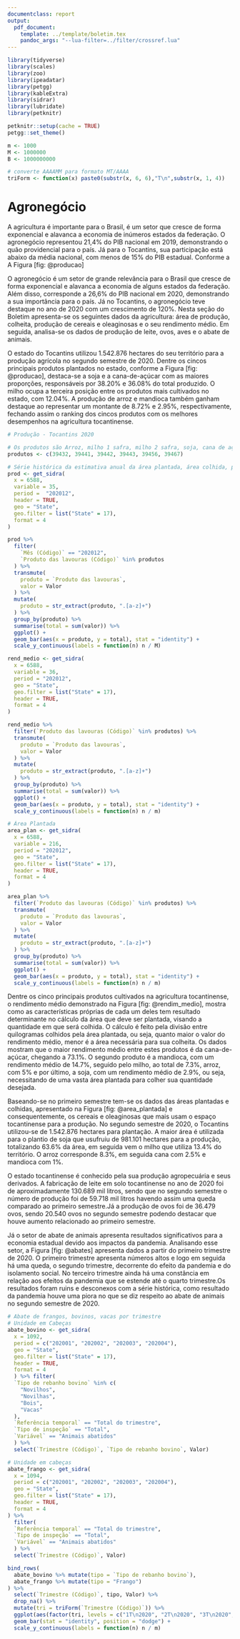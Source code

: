 ```yaml
---
documentclass: report
output:
  pdf_document:
    template: ../template/boletim.tex
    pandoc_args: "--lua-filter=../filter/crossref.lua"
---
```


```r
library(tidyverse)
library(scales)
library(zoo)
library(ipeadatar)
library(petgg)
library(kableExtra)
library(sidrar)
library(lubridate)
library(petknitr)

petknitr::setup(cache = TRUE)
petgg::set_theme()

m <- 1000
M <- 1000000
B <- 1000000000

# converte AAAAMM para formato MT/AAAA
triForm <- function(x) paste0(substr(x, 6, 6),"T\n",substr(x, 1, 4))
```

# Agronegócio

A agricultura é importante para o Brasil, é um setor que cresce de forma exponencial e alavanca a economia de inúmeros estados da federação. O agronegócio representou 21,4% do PIB nacional em 2019, demonstrando o quão providencial para o país. Já para o Tocantins, sua participação está abaixo da média nacional, com menos de 15% do PIB estadual. Conforme a A Figura [fig: @producao]

O agronegócio é um setor de grande relevância para o Brasil que cresce de forma exponencial e alavanca a economia de alguns estados da federação. Além disso, corresponde a 26,6% do PIB nacional em 2020, demonstrando a sua importância para o país. Já no Tocantins, o agronegócio teve destaque no ano de 2020 com um crescimento de 120%. Nesta seção do Boletim apresenta-se os seguintes dados da agricultura: área de produção, colheita, produção de cereais e oleaginosas e o seu rendimento médio. Em seguida, analisa-se os dados de produção de leite, ovos, aves e o abate de animais.

O estado do Tocantins utilizou 1.542.876 hectares do seu território para a produção agrícola no segundo semestre de 2020. Dentre os cincos principais produtos plantados no estado, conforme a Figura [fig: @producao], destaca-se a soja e a cana-de-açúcar com as maiores proporções, responsáveis por 38.20% e 36.08% do total produzido. O milho ocupa a terceira posição entre os produtos mais cultivados no estado, com 12.04%. A produção de arroz e mandioca também ganham destaque ao representar um montante de 8.72% e 2.95%, respectivamente, fechando assim o ranking dos cincos produtos com os melhores desempenhos na agricultura tocantinense.

```r
# Produção - Tocantins 2020

# Os produtos são Arroz, milho 1 safra, milho 2 safra, soja, cana de açucar e mandioca
produtos <- c(39432, 39441, 39442, 39443, 39456, 39467)

# Série histórica da estimativa anual da área plantada, área colhida, produção e rendimento médio dos produtos das lavouras
prod <- get_sidra(
  x = 6588,
  variable = 35,
  period =  "202012",
  header = TRUE,
  geo = "State",
  geo.filter = list("State" = 17),
  format = 4
)

prod %>%
  filter(
    `Mês (Código)` == "202012",
    `Produto das lavouras (Código)` %in% produtos
  ) %>%
  transmute(
    produto = `Produto das lavouras`,
    valor = Valor
  ) %>%
  mutate(
    produto = str_extract(produto, ".[a-z]+")
  ) %>%
  group_by(produto) %>%
  summarise(total = sum(valor)) %>%
  ggplot() +
  geom_bar(aes(x = produto, y = total), stat = "identity") +
  scale_y_continuous(labels = function(n) n / M)
```

```r
rend_medio <- get_sidra(
  x = 6588,
  variable = 36,
  period = "202012",
  geo = "State",
  geo.filter = list("State" = 17),
  header = TRUE,
  format = 4
)

rend_medio %>%
  filter(`Produto das lavouras (Código)` %in% produtos) %>%
  transmute(
    produto = `Produto das lavouras`,
    valor = Valor
  ) %>%
  mutate(
    produto = str_extract(produto, ".[a-z]+")
  ) %>%
  group_by(produto) %>%
  summarise(total = sum(valor)) %>%
  ggplot() +
  geom_bar(aes(x = produto, y = total), stat = "identity") +
  scale_y_continuous(labels = function(n) n / m)
```

```r
# Área Plantada
area_plan <- get_sidra(
  x = 6588,
  variable = 216,
  period = "202012",
  geo = "State",
  geo.filter = list("State" = 17),
  header = TRUE,
  format = 4
)

area_plan %>%
  filter(`Produto das lavouras (Código)` %in% produtos) %>%
  transmute(
    produto = `Produto das lavouras`,
    valor = Valor
  ) %>%
  mutate(
    produto = str_extract(produto, ".[a-z]+")
  ) %>%
  group_by(produto) %>%
  summarise(total = sum(valor)) %>%
  ggplot() +
  geom_bar(aes(x = produto, y = total), stat = "identity") +
  scale_y_continuous(labels = function(n) n / m)
```


Dentre os cinco principais produtos cultivados na agricultura tocantinense, o rendimento médio demonstrado na Figura [fig: @rendim_medio], mostra como as características próprias de cada um deles tem resultado determinante no cálculo da área que deve ser plantada, visando a quantidade em que será colhida. O cálculo é feito pela divisão entre quilogramas colhidos pela área plantada, ou seja, quanto maior o valor do rendimento médio, menor é a área necessária para sua colheita. Os dados mostram que o maior rendimento médio entre estes produtos é da cana-de-açúcar, chegando a 73.1%. O segundo produto é a mandioca, com um rendimento médio de 14.7%, seguido pelo milho, ao total de 7.3%, arroz, com 5% e por último, a soja, com um rendimento médio de 2.9%, ou seja, necessitando de uma vasta área plantada para colher sua quantidade desejada.

Baseando-se no primeiro semestre tem-se os dados das áreas plantadas e colhidas, apresentado na Figura [fig: @area_plantada] e consequentemente, os cereais e oleaginosas que mais usam o espaço tocantinense para a produção. No segundo semestre de 2020, o Tocantins utilizou-se de 1.542.876 hectares para plantação. A maior área é utilizada para o plantio de soja que usufruiu de 981.101 hectares para a produção, totalizando 63.6% da área, em seguida vem o milho que utiliza 13.4% do território. O arroz corresponde 8.3%, em seguida cana com 2.5% e mandioca com 1%.

O estado tocantinense é conhecido pela sua produção agropecuária e seus derivados. A fabricação de leite em solo tocantinense no ano de 2020 foi de aproximadamente 130.689 mil litros, sendo que no segundo semestre o número de produção foi de 59.718 mil litros havendo assim uma queda comparado ao primeiro semestre.Já a produção de ovos foi de 36.479 ovos, sendo 20.540 ovos no segundo semestre podendo destacar que houve aumento relacionado ao primeiro semestre.

Já o setor de abate de animais apresenta resultados significativos para a economia estadual devido aos impactos da pandemia. Analisando esse setor, a Figura [fig: @abates] apresenta dados a partir do primeiro trimestre de 2020. O primeiro trimestre apresenta números altos e logo em seguida há uma queda, o segundo trimestre, decorrente do efeito da pandemia e do isolamento social. No terceiro trimestre ainda há uma constância em relação aos efeitos da pandemia que se estende até o quarto trimestre.Os resultados foram ruins e desconexos com a série histórica, como resultado da pandemia houve uma piora no que se diz respeito ao abate de animais no segundo semestre de 2020.

```r
# Abate de frangos, bovinos, vacas por trimestre
# Unidade em Cabeças
abate_bovino <- get_sidra(
  x = 1092,
  period = c("202001", "202002", "202003", "202004"),
  geo = "State",
  geo.filter = list("State" = 17),
  header = TRUE,
  format = 4
  ) %>% filter(
  `Tipo de rebanho bovino` %in% c(
    "Novilhos",
    "Novilhas",
    "Bois",
    "Vacas"
  ),
  `Referência temporal` == "Total do trimestre",
  `Tipo de inspeção` == "Total",
  `Variável` == "Animais abatidos"
  ) %>%
  select(`Trimestre (Código)`, `Tipo de rebanho bovino`, Valor)

# Unidade em cabeças
abate_frango <- get_sidra(
  x = 1094,
  period = c("202001", "202002", "202003", "202004"),
  geo = "State",
  geo.filter = list("State" = 17),
  header = TRUE,
  format = 4
) %>%
  filter(
  `Referência temporal` == "Total do trimestre",
  `Tipo de inspeção` == "Total",
  `Variável` == "Animais abatidos"
  ) %>%
  select(`Trimestre (Código)`, Valor)

bind_rows(
  abate_bovino %>% mutate(tipo = `Tipo de rebanho bovino`),
  abate_frango %>% mutate(tipo = "Frango")
) %>%
  select(`Trimestre (Código)`, tipo, Valor) %>%
  drop_na() %>%
  mutate(tri = triForm(`Trimestre (Código)`)) %>%
  ggplot(aes(factor(tri, levels = c("1T\n2020", "2T\n2020", "3T\n2020", "4T\n2020")), Valor, fill = tipo)) +
  geom_bar(stat = "identity", position = "dodge") +
  scale_y_continuous(labels = function(n) n / m)
```